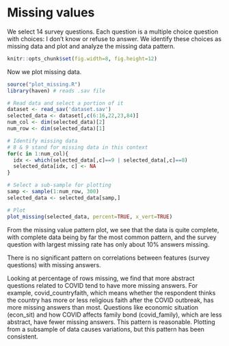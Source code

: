 # Missing values

We select 14 survey questions. Each question is a multiple choice question with choices: I don't know or refuse to answer. We identify these choices as missing data and plot and analyze the missing data pattern.

```r
knitr::opts_chunk$set(fig.width=8, fig.height=12) 
```

Now we plot missing data.

```r
source("plot_missing.R")
library(haven) # reads .sav file

# Read data and select a portion of it
dataset <- read_sav('dataset.sav')
selected_data <- dataset[,c(6:16,22,23,84)]
num_col <- dim(selected_data)[2]
num_row <- dim(selected_data)[1]

# Identify missing data
# 8 & 9 stand for missing data in this context
for(c in 1:num_col){
  idx <- which(selected_data[,c]==9 | selected_data[,c]==8)
  selected_data[idx, c] <- NA
}

# Select a sub-sample for plotting
samp <- sample(1:num_row, 300)
selected_data <- selected_data[samp,]

# Plot
plot_missing(selected_data, percent=TRUE, x_vert=TRUE)
```

From the missing value pattern plot, we see that the data is quite complete, with complete data being by far the most common pattern, and the survey question with largest missing rate has only about 10% answers missing. 

There is no significant pattern on correlations between features (survey questions) with missing answers. 

Looking at percentage of rows missing, we find that more abstract questions related to COVID tend to have more missing answers. For example, covid_countryfaith, which means whether the respondent thinks the country has more or less religious faith after the COVID outbreak, has more missing answers than most. Questions like economic situation (econ_sit) and how COVID affects family bond (covid_family), which are less abstract, have fewer missing answers. This pattern is reasonable. Plotting from a subsample of data causes variations, but this pattern has been consistent.


